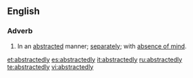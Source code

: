 ==English==

===Adverb===
{{en-adv}}

# In an [[abstracted]] manner; [[separately]]; with [[absence of mind]].

[[et:abstractedly]]
[[es:abstractedly]]
[[it:abstractedly]]
[[ru:abstractedly]]
[[te:abstractedly]]
[[vi:abstractedly]]